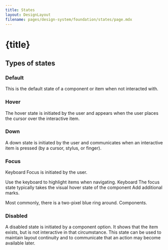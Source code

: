 ```yaml
---
title: States
layout: DesignLayout
filename: pages/design-system/foundation/states/page.mdx
---
```



# {title}

## Types of states

### Default

This is the default state of a component or item when not interacted with.

<DefaultView />

### Hover

The hover state is initiated by the user and appears when the user places the cursor over the interactive item.

<HoverView />

### Down

A down state is initiated by the user and communicates when an interactive item is pressed (by a cursor, stylus, or finger).

<DownView />

### Focus

Keyboard Focus is initiated by the user. 


Use the keyboard to highlight items when navigating. Keyboard The focus state typically takes the visual hover state of the component Add additional marks.

Most commonly, there is a two-pixel blue ring around. Components.

<FocusView />

### Disabled

A disabled state is initiated by a component option. 
It shows that the item exists, but is not interactive in that circumstance. 
This state can be used to maintain layout continuity and to communicate that an action may become available later.

<DisabledView />









